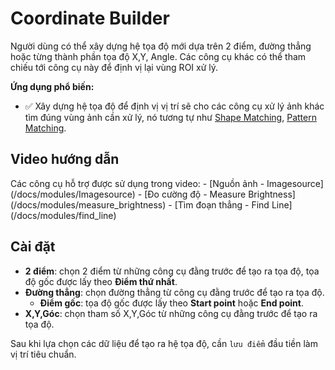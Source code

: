 # Coordinate Builder

Người dùng có thể xây dựng hệ tọa độ mới dựa trên 2 điểm, đường thẳng hoặc từng thành phần tọa độ X,Y, Angle. Các công cụ khác
có thể tham chiếu tới công cụ này để định vị lại vùng ROI xử lý.

**Ứng dụng phổ biến:**
- :white_check_mark: Xây dựng hệ tọa độ để định vị vị trí sẽ cho các công cụ xử lý ảnh khác tìm đúng vùng ảnh cần xử lý, nó tương tự như [Shape Matching](/docs/modules/Shape_Matching), [Pattern Matching](/docs/modules/pattern_matching).

## Video hướng dẫn
<VideoPlayer url='/videos/coordinate_builder/coordinate_builder.mp4' youtubeUrl='https://www.youtube.com/watch?v=7k54w15FPXY' />
Các công cụ hỗ trợ được sử dụng trong video:
-   [Nguồn ảnh - Imagesource](/docs/modules/Imagesource)
-   [Đo cường độ - Measure Brightness](/docs/modules/measure_brightness)
-   [Tìm đoạn thẳng - Find Line](/docs/modules/find_line)

## Cài đặt
-   **2 điểm**: chọn 2 điểm từ những công cụ đằng trước để tạo ra tọa độ, tọa độ gốc được lấy theo **Điểm thứ nhất**.
-   **Đường thẳng**: chọn đường thẳng từ công cụ đằng trước để tạo ra tọa độ.
    -   **Điểm gốc**: tọa độ gốc được lấy theo **Start point** hoặc **End point**.
-   **X,Y,Góc**: chọn tham số X,Y,Góc từ những công cụ đằng trước để tạo ra tọa độ.

Sau khi lựa chọn các dữ liệu để tạo ra hệ tọa độ, cần `lưu điểm` đầu tiền làm vị trí tiêu chuẩn.
